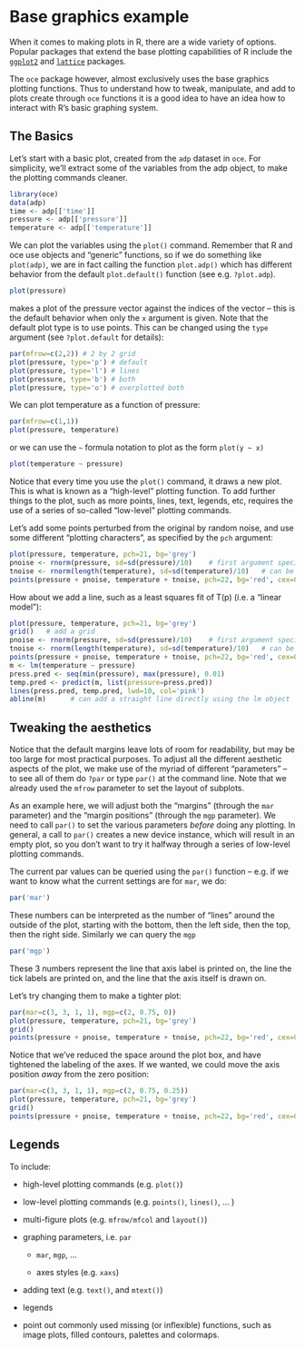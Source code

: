 # Base graphics example

When it comes to making plots in R, there are a wide variety of options. Popular packages that extend the base plotting capabilities of R include the [`ggplot2`](http://cran.r-project.org/web/packages/ggplot2/index.html) and [`lattice`](http://cran.r-project.org/web/packages/lattice/index.html) packages.

The `oce` package however, almost exclusively uses the base graphics plotting functions. Thus to understand how to tweak, manipulate, and add to plots create through `oce` functions it is a good idea to have an idea how to interact with R's basic graphing system.

## The Basics

Let's start with a basic plot, created from the `adp` dataset in `oce`. For simplicity, we'll extract some of the variables from the adp object, to make the plotting commands cleaner.

```r
library(oce)
data(adp)
time <- adp[['time']]
pressure <- adp[['pressure']]
temperature <- adp[['temperature']]
```

We can plot the variables using the `plot()` command. Remember that R and oce use objects and "generic" functions, so if we do something like `plot(adp)`, we are in fact calling the function `plot.adp()` which has different behavior from the default `plot.default()` function (see e.g. `?plot.adp`).

```r
plot(pressure)
```
makes a plot of the pressure vector against the indices of the vector -- this is the default behavior when only the `x` argument is given. Note that the default plot type is to use points. This can be changed using the `type` argument (see `?plot.default` for details):
```r
par(mfrow=c(2,2)) # 2 by 2 grid
plot(pressure, type='p') # default
plot(pressure, type='l') # lines
plot(pressure, type='b') # both
plot(pressure, type='o') # overplotted both
```

We can plot temperature as a function of pressure:
```r
par(mfrow=c(1,1))
plot(pressure, temperature)
```
or we can use the `~` formula notation to plot as the form `plot(y ~ x)`
```r
plot(temperature ~ pressure)
```


Notice that every time you use the `plot()` command, it draws a new plot. This is what is known as a "high-level" plotting function. To add further things to the plot, such as more points, lines, text, legends, etc, requires the use of a series of so-called "low-level" plotting commands.

Let's add some points perturbed from the original by random noise, and use some different "plotting characters", as specified by the `pch` argument:
```r
plot(pressure, temperature, pch=21, bg='grey')
pnoise <- rnorm(pressure, sd=sd(pressure)/10)    # first argument specifies desired length
tnoise <- rnorm(length(temperature), sd=sd(temperature)/10)   # can be a vector or a single number
points(pressure + pnoise, temperature + tnoise, pch=22, bg='red', cex=0.5)
```

How about we add a line, such as a least squares fit of T(p) (i.e. a "linear model"):
```r
plot(pressure, temperature, pch=21, bg='grey')
grid()   # add a grid
pnoise <- rnorm(pressure, sd=sd(pressure)/10)    # first argument specifies desired length
tnoise <- rnorm(length(temperature), sd=sd(temperature)/10)   # can be a vector or a single number
points(pressure + pnoise, temperature + tnoise, pch=22, bg='red', cex=0.5)
m <- lm(temperature ~ pressure)
press.pred <- seq(min(pressure), max(pressure), 0.01)
temp.pred <- predict(m, list(pressure=press.pred))
lines(press.pred, temp.pred, lwd=10, col='pink')
abline(m)      # can add a straight line directly using the lm object
```


## Tweaking the aesthetics

Notice that the default margins leave lots of room for readability, but may be too large for most practical purposes. To adjust all the different aesthetic aspects of the plot, we make use of the myriad of different "parameters" -- to see all of them do `?par` or type `par()` at the command line. Note that we already used the `mfrow` parameter to set the layout of subplots.

As an example here, we will adjust both the "margins" (through the `mar` parameter) and the "margin positions" (through the `mgp` parameter). We need to call `par()` to set the various parameters *before* doing any plotting. In general, a call to `par()` creates a new device instance, which will result in an empty plot, so you don't want to try it halfway through a series of low-level plotting commands.

The current par values can be queried using the `par()` function -- e.g. if we want to know what the current settings are for `mar`, we do:
```r
par('mar')
```
These numbers can be interpreted as the number of "lines" around the outside of the plot, starting with the bottom, then the left side, then the top, then the right side. Similarly we can query the `mgp`
```r
par('mgp')
```
These 3 numbers represent the line that axis label is printed on, the line the tick labels are printed on, and the line that the axis itself is drawn on.

Let's try changing them to make a tighter plot:
```r
par(mar=c(3, 3, 1, 1), mgp=c(2, 0.75, 0))
plot(pressure, temperature, pch=21, bg='grey')
grid()  
points(pressure + pnoise, temperature + tnoise, pch=22, bg='red', cex=0.5)
```
Notice that we've reduced the space around the plot box, and have tightened the labeling of the axes. If we wanted, we could move the axis position *away* from the zero position:
```r
par(mar=c(3, 3, 1, 1), mgp=c(2, 0.75, 0.25))
plot(pressure, temperature, pch=21, bg='grey')
grid()  
points(pressure + pnoise, temperature + tnoise, pch=22, bg='red', cex=0.5)
```

## Legends





To include:

* high-level plotting commands (e.g. `plot()`)

* low-level plotting commands (e.g. `points()`, `lines()`, ... )

* multi-figure plots (e.g. `mfrow/mfcol` and `layout()`)

* graphing parameters, i.e. `par`

    * `mar`, `mgp`, ...

	* axes styles (e.g. `xaxs`)

* adding text (e.g. `text()`, and `mtext()`)

* legends

* point out commonly used missing (or inflexible) functions, such as image plots, filled contours, palettes and colormaps.
